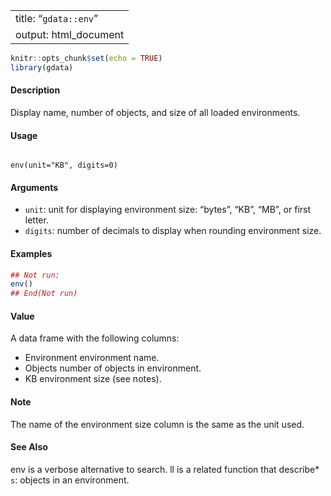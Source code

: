 
---
title: "``gdata::env``"
output: html_document
---

```r
knitr::opts_chunk$set(echo = TRUE)
library(gdata)
```

#### Description

Display name, number of objects, and size of all loaded environments.

#### Usage

<pre><code>
env(unit="KB", digits=0)
</code></pre>

#### Arguments

* ``unit``: unit for displaying environment size: "bytes", "KB", "MB", or first letter.
* ``digits``: number of decimals to display when rounding environment size.

#### Examples

```r

## Not run:
env()
## End(Not run)
```

#### Value

A data frame with the following columns:

* Environment environment name.
* Objects number of objects in environment.
* KB environment size (see notes).

#### Note
The name of the environment size column is the same as the unit used.

#### See Also
env is a verbose alternative to search.
ll is a related function that describe* ``s``: objects in an environment.
